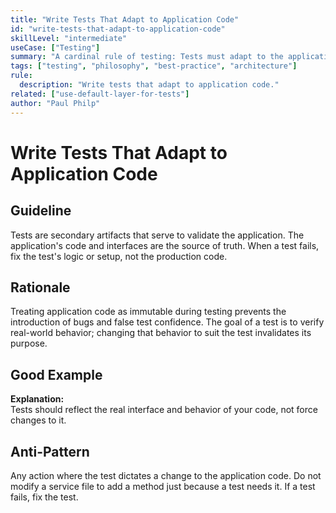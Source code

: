 ```yaml
---
title: "Write Tests That Adapt to Application Code"
id: "write-tests-that-adapt-to-application-code"
skillLevel: "intermediate"
useCase: ["Testing"]
summary: "A cardinal rule of testing: Tests must adapt to the application's interface, not the other way around. Never modify application code solely to make a test pass."
tags: ["testing", "philosophy", "best-practice", "architecture"]
rule:
  description: "Write tests that adapt to application code."
related: ["use-default-layer-for-tests"]
author: "Paul Philp"
---
```


# Write Tests That Adapt to Application Code

## Guideline

Tests are secondary artifacts that serve to validate the application. The application's code and interfaces are the source of truth. When a test fails, fix the test's logic or setup, not the production code.

## Rationale

Treating application code as immutable during testing prevents the introduction of bugs and false test confidence. The goal of a test is to verify real-world behavior; changing that behavior to suit the test invalidates its purpose.

## Good Example

<Example path="./src/write-tests-that-adapt-to-application-code.ts" />

**Explanation:**  
Tests should reflect the real interface and behavior of your code, not force changes to it.

## Anti-Pattern

Any action where the test dictates a change to the application code. Do not modify a service file to add a method just because a test needs it. If a test fails, fix the test.
